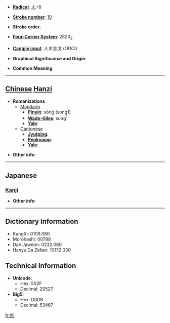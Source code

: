 * '''[[Wiktionary:Chinese radical index| Radical]]''': [[Wiktionary:Chinese radical index 人|人]]+8

* '''[[Wiktionary:Chinese total strokes index|Stroke number]]''': [[Wiktionary:Chinese total strokes index 10|10]]

* '''Stroke order''': 

* '''[[Wiktionary:Chinese four corner index|Four-Corner System]]''': 2823<sub>2</sub>

* '''[[Wiktionary:Chinese Cangjie index|Cangjie input]]''': 人木金戈 (ODCI)

* '''Graphical Significance and Origin''': 

* '''Common Meaning'''

----

== [[Chinese]] [[Hanzi]] ==

* '''Romanizations'''
** [[Mandarin]]
*** '''[[Pinyin]]''': sōng (song1)
*** '''[[Wade-Giles]]''': sung<sup>1</sup>
*** '''[[Yale]]''': 
**[[Cantonese]]
***'''[[Jyutping]]''':
***'''[[Penkyamp]]''': 
***'''[[Yale]]''': 

* '''Other info''': 

----

==Japanese==
===[[Kanji]]===
{{kanji|on readings=[[しょう]] (shō), [[しゅ]] (shu)
|kun readings=[[おこたる]] (okotaru), [[ののしる]] (nonoshiru)
}}

* '''Other info''':  

----

== Dictionary Information ==

* KangXi: 0109.080
* Morohashi: 00798
* Dae Jaweon: 0232.060
* Hanyu Da Zidian: 10172.030

== Technical Information ==

* '''Unicode''':
** Hex: 502F
** Decimal: 20527
* '''Big5''':
** Hex: D0DB
** Decimal: 53467

[[fr:倯]]